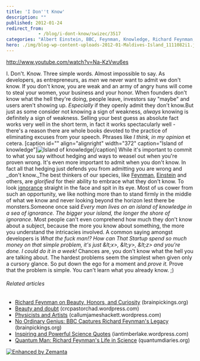 ```yaml
---
title: 'I Don''t Know'
description: ""
published: 2012-01-24
redirect_from: 
            - /blog/i-dont-know/swizec/3517
categories: "Albert Einstein, BBC, Feynman, Knowledge, Richard Feynman, Uncategorized, YouTube"
hero: ./img/blog-wp-content-uploads-2012-01-Maldives-Island_1111082i1.jpg
---
```

http://www.youtube.com/watch?v=Na-KzVwu6es

I. Don&#x27;t. Know. Three simple words. Almost impossible to say. As developers, as entrepreneurs, as _men_ we never want to admit we don&#x27;t know. If you don&#x27;t know, you are weak and an army of angry huns will come to steal your women, your business and your honor. When founders don&#x27;t know what the hell they&#x27;re doing, people leave, investors say &quot;maybe&quot; and users aren&#x27;t showing up. _Especially_ if they openly admit they don&#x27;t know.But just as some consider not knowing a sign of weakness, _always_ knowing is definitely a sign of weakness. Selling your best guess as absolute fact works very well in the short term, in fact it works spectacularly well - there&#x27;s a reason there are whole books devoted to the practice of eliminating excuses from your speech. Phrases like _I think,_ _in my opinion_ et cetera. \[caption id=&quot;&quot; align=&quot;alignright&quot; width=&quot;372&quot; caption=&quot;Island of knowledge&quot;]![Island of knowledge](./img/blog-wp-content-uploads-2012-01-Maldives-Island_1111082i1.jpg "Island of knowledge")\[/caption] While it&#x27;s important to commit to what you say without hedging and ways to weasel out when you&#x27;re proven wrong. It&#x27;s even more important to admit when you don&#x27;t know. In fact all that hedging just defends you from admitting you are wrong and _don&#x27;t know._The best thinkers of our species, like [Feynman](http://en.wikipedia.org/wiki/Richard_Feynman "Richard Feynman"), [Einstein](http://en.wikipedia.org/wiki/Albert_Einstein "Albert Einstein") and others, are _glorified_ for their ability to embrace what they don&#x27;t know. To look [ignorance](http://en.wikipedia.org/wiki/Ignorance "Ignorance") straight in the face and spit in its eye. Most of us cower from such an opportunity, we like nothing more than to stand firmly in the middle of what we know and never looking beyond the horizon lest there be monsters.Someone once said _Every man lives on an island of knowledge in a sea of ignorance. The bigger your island, the longer the shore of ignorance_. Most people can&#x27;t even comprehend how much they don&#x27;t know about a subject, because the more you know about something, the more you understand the intricacies involved. A common saying amongst developers is _What the fuck man!? How can That Startup spend so much money on that simple problem, it&#x27;s just &amp;lt;x&gt;, &amp;lt;y&gt;, &amp;lt;z&gt; and you&#x27;re done. I could do it in a week!_ Chances are, you don&#x27;t know what the hell you are talking about. The hardest problems seem the simplest when given only a cursory glance. So put down the ego for a moment and _prove it._ Prove that the problem is simple. You can&#x27;t learn what you already know. ;)

###### Related articles

- [Richard Feynman on Beauty, Honors, and Curiosity](http://www.brainpickings.org/index.php/2011/10/07/richard-feynman-on-beauty-honors-and-curiosity/) (brainpickings.org)
- [Beauty and doubt](http://crcpastorchad.wordpress.com/2011/10/04/beauty-and-doubt/) (crcpastorchad.wordpress.com)
- [Physicists and Artists](http://callumjameshackett.wordpress.com/2011/12/27/physicists-and-artists/) (callumjameshackett.wordpress.com)
- [No Ordinary Genius: BBC Captures Richard Feynman&#x27;s Legacy](http://www.brainpickings.org/index.php/2011/12/14/bbcs-richard-feynman-no-ordinary-genius/) (brainpickings.org)
- [Inspiring and Powerful Science Quotes](http://iantimberlake.wordpress.com/2011/12/29/inspiring-and-powerful-science-quotes/) (iantimberlake.wordpress.com)
- [Quantum Man: Richard Feynman&#x27;s Life in Science](http://www.quantumdiaries.org/2011/10/10/quantum-man-richard-feynmans-life-in-science/) (quantumdiaries.org)

[![Enhanced by Zemanta](http://img.zemanta.com/zemified_e.png?x-id=7a25ffe7-e8f9-437e-bb23-543e63b1c4e9)](http://www.zemanta.com/ "Enhanced by Zemanta")